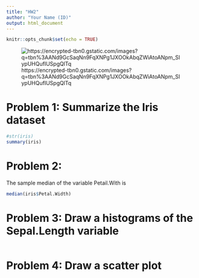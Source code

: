 ```yaml
---
title: "HW2"
author: "Your Name (ID)"
output: html_document
---
```


```r
knitr::opts_chunk$set(echo = TRUE)
```
![https://encrypted-tbn0.gstatic.com/images?q=tbn%3AANd9GcSaqNn9FqXNPg1JXOOkAbqZWiAtoANpm_SIypUHQufIUSpgQlTq](https://encrypted-tbn0.gstatic.com/images?q=tbn%3AANd9GcSaqNn9FqXNPg1JXOOkAbqZWiAtoANpm_SIypUHQufIUSpgQlTq)

# Problem 1: Summarize the Iris dataset 

```r
#str(iris)
summary(iris)
```

# Problem 2:

The sample median of the variable Petail.With is  
```r
median(iris$Petal.Width)
```

# Problem 3: Draw a histograms of the Sepal.Length variable

```r

```

# Problem 4: Draw a scatter plot 

```r

```